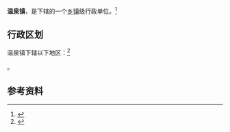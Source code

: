 {{中国乡级行政区|41/04/82/102/000}}

'''温泉镇'''，是{{PRC admin/fullname|41/04/82/102/000|3}}下辖的一个[[乡镇|乡镇]]级行政单位。<ref>{{PRC admin/ref sgc|{{PRC admin/parent|41/04/82/102/000}}}}</ref>

== 行政区划 ==

温泉镇下辖以下地区：<ref>{{PRC admin/ref sgc|41/04/82/102/000}}</ref>

{{PRC admin/children|41/04/82/102/000}}。

== 参考资料 ==

{{reflist}}

{{行政区划小作品}}
{{PRC admin/navcat|41/04/82/102/000}}
